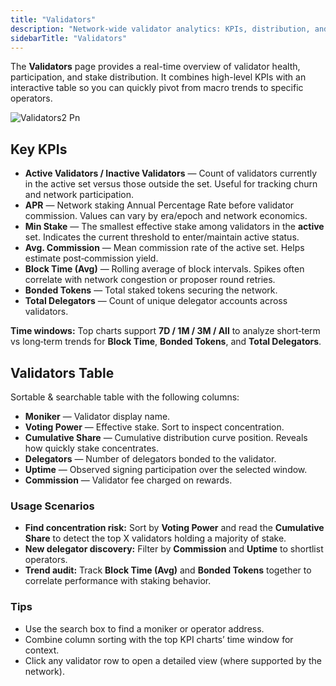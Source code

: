 ```yaml
---
title: "Validators"
description: "Network-wide validator analytics: KPIs, distribution, and a sortable table for deep inspection across supported networks (Celestia, Story, Sunrise)."
sidebarTitle: "Validators"
---
```


The **Validators** page provides a real-time overview of validator health, participation, and stake distribution. It combines high-level KPIs with an interactive table so you can quickly pivot from macro trends to specific operators.

![Validators2 Pn](/images/validators2.png)

## Key KPIs

- **Active Validators / Inactive Validators** — Count of validators currently in the active set versus those outside the set. Useful for tracking churn and network participation.
- **APR** — Network staking Annual Percentage Rate before validator commission. Values can vary by era/epoch and network economics.
- **Min Stake** — The smallest effective stake among validators in the **active** set. Indicates the current threshold to enter/maintain active status.
- **Avg. Commission** — Mean commission rate of the active set. Helps estimate post‑commission yield.
- **Block Time (Avg)** — Rolling average of block intervals. Spikes often correlate with network congestion or proposer round retries.
- **Bonded Tokens** — Total staked tokens securing the network.
- **Total Delegators** — Count of unique delegator accounts across validators.

**Time windows:** Top charts support **7D / 1M / 3M / All** to analyze short‑term vs long‑term trends for **Block Time**, **Bonded Tokens**, and **Total Delegators**.

## Validators Table

Sortable & searchable table with the following columns:

- **Moniker** — Validator display name.
- **Voting Power** — Effective stake. Sort to inspect concentration.
- **Cumulative Share** — Cumulative distribution curve position. Reveals how quickly stake concentrates.
- **Delegators** — Number of delegators bonded to the validator.
- **Uptime** — Observed signing participation over the selected window.
- **Commission** — Validator fee charged on rewards.

### Usage Scenarios

- **Find concentration risk:** Sort by **Voting Power** and read the **Cumulative Share** to detect the top X validators holding a majority of stake.
- **New delegator discovery:** Filter by **Commission** and **Uptime** to shortlist operators.
- **Trend audit:** Track **Block Time (Avg)** and **Bonded Tokens** together to correlate performance with staking behavior.

### Tips

- Use the search box to find a moniker or operator address.
- Combine column sorting with the top KPI charts’ time window for context.
- Click any validator row to open a detailed view (where supported by the network).